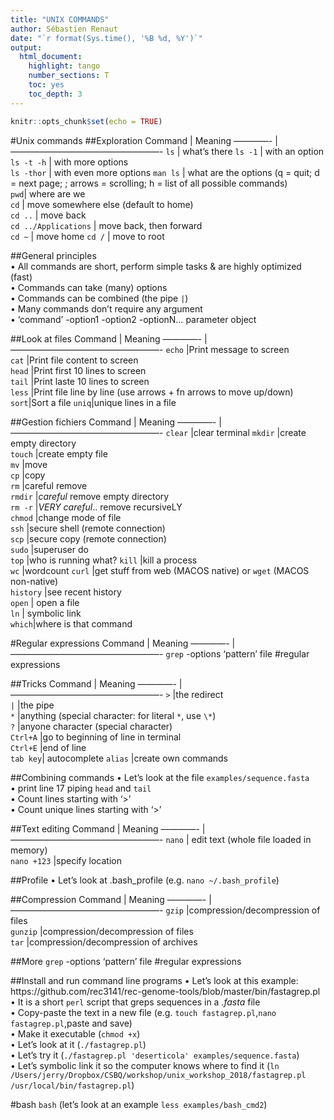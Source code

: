 ```yaml
---
title: "UNIX COMMANDS"
author: Sébastien Renaut
date: "`r format(Sys.time(), '%B %d, %Y')`"
output: 
  html_document:
    highlight: tango
    number_sections: T
    toc: yes
    toc_depth: 3
---
```


```r
knitr::opts_chunk$set(echo = TRUE)
```

#Unix commands
##Exploration
Command | Meaning
------------- | ----------------------------------------------------
`ls` | what's there
`ls -1` | with an option 
`ls -t -h` | with more options  
`ls -thor` | with even more options
`man ls` | what are the options (q = quit; d = next page; ; arrows = scrolling; h = list of all possible commands)  
`pwd`| where are we  
`cd` | move somewhere else (default to home)   
`cd ..` | move back  
`cd ../Applications` | move back, then forward  
`cd ~ ` | move home 
`cd /` | move to root    

##General principles  
• All commands are short, perform simple tasks & are highly optimized (fast)  
• Commands can take (many) options  
• Commands can be combined (the pipe `|`)  
• Many commands don't require any argument  
• 'command' -option1 -option2 -optionN... parameter object  

##Look at files
Command | Meaning
------------- | ----------------------------------------------------
`echo` |Print message to screen  
`cat` |Print file content to screen  
`head` |Print first 10 lines to screen  
`tail` |Print laste 10 lines to screen    
`less` |Print file line by line (use arrows + fn arrows to move up/down)
`sort`|Sort a file
`uniq`|unique lines in a file
  
##Gestion fichiers
Command | Meaning
------------- | ----------------------------------------------------
`clear` |clear terminal
`mkdir` |create empty directory  
`touch` |create empty file  
`mv` |move  
`cp` |copy  
`rm` |careful remove  
`rmdir` |*careful* remove empty directory  
`rm -r` |*VERY careful*.. remove recursiveLY  
`chmod` |change mode of file  
`ssh` |secure shell (remote connection)  
`scp`  |secure copy (remote connection)  
`sudo` |superuser do  
`top` |who is running what?
`kill` |kill a process   
`wc` |wordcount
`curl` |get stuff from web (MACOS native) or `wget` (MACOS non-native)  
`history` |see recent history     
`open` | open a file   
`ln` | symbolic link  
`which`|where is that command

#Regular expressions
Command | Meaning
------------- | ----------------------------------------------------
`grep` -options 'pattern' file #regular expressions  


##Tricks
Command | Meaning
------------- | ----------------------------------------------------
`>` |the redirect  
`|` |the pipe   
`*` |anything (special character: for literal `*`, use `\*`)  
`?` |anyone character (special character)  
`Ctrl+A` |go to beginning of line in terminal    
`Ctrl+E` |end of line    
`tab key`| autocomplete
`alias` |create own commands  

##Combining commands
• Let's look at the file `examples/sequence.fasta`  
• print line 17 piping `head` and `tail`  
• Count lines starting with '>'  
• Count unique lines starting with '>'  

##Text editing
Command | Meaning
------------- | ----------------------------------------------------
`nano` | edit text (whole file loaded in memory)      
`nano +123` |specify location  

##Profile
• Let's look at .bash_profile  (e.g. `nano ~/.bash_profile`)     

##Compression
Command | Meaning
------------- | ----------------------------------------------------
`gzip`  |compression/decompression of files  
`gunzip`  |compression/decompression of files  
`tar`  |compression/decompression of archives  

##More
`grep` -options 'pattern' file #regular expressions  

##Install and run command line programs
• Let's look at this example:   https://github.com/rec3141/rec-genome-tools/blob/master/bin/fastagrep.pl  
• It is a short `perl` script that greps sequences in a *.fasta* file  
• Copy-paste the text in a new file (e.g. `touch fastagrep.pl`,`nano fastagrep.pl`,paste and save)   
• Make it executable (`chmod +x`)    
• Let's look at it (`./fastagrep.pl`)  
• Let's try it (`./fastagrep.pl 'deserticola' examples/sequence.fasta`)  
• Let's symbolic link it so the computer knows where to find it (` ln /Users/jerry/Dropbox/CSBQ/workshop/unix_workshop_2018/fastagrep.pl /usr/local/bin/fastagrep.pl`)  
  
#bash
`bash`  (let's look at an example `less examples/bash_cmd2`)



